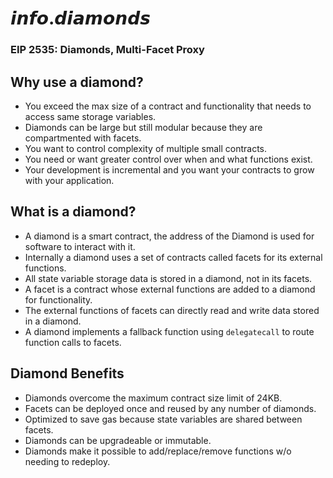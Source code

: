 # 𝙞𝙣𝙛𝙤.𝙙𝙞𝙖𝙢𝙤𝙣𝙙𝙨

### **EIP 2535: Diamonds, Multi-Facet Proxy**

## **Why use a diamond?**

- You exceed the max size of a contract and functionality that needs to access same storage variables.
- Diamonds can be large but still modular because they are compartmented with facets.
- You want to control complexity of multiple small contracts.
- You need or want greater control over when and what functions exist.
- Your development is incremental and you want your contracts to grow with your application.

## **What is a diamond?**

- A diamond is a smart contract, the address of the Diamond is used for software to interact with it.
- Internally a diamond uses a set of contracts called facets for its external functions.
- All state variable storage data is stored in a diamond, not in its facets.
- A facet is a contract whose external functions are added to a diamond for functionality.
- The external functions of facets can directly read and write data stored in a diamond.
- A diamond implements a fallback function using `delegatecall` to route function calls to facets.

## **Diamond Benefits**

- Diamonds overcome the maximum contract size limit of 24KB.
- Facets can be deployed once and reused by any number of diamonds.
- Optimized to save gas because state variables are shared between facets.
- Diamonds can be upgradeable or immutable.
- Diamonds make it possible to add/replace/remove functions w/o needing to redeploy.

